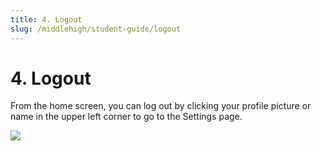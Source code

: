 ```yaml
---
title: 4. Logout
slug: /middlehigh/student-guide/logout
---
```



# 4. Logout

From the home screen, you can log out by clicking your profile picture or name in the upper left corner to go to the Settings page.

<Image src="/img/en/middlehigh/student/12-01.jpg" size="lg" />
